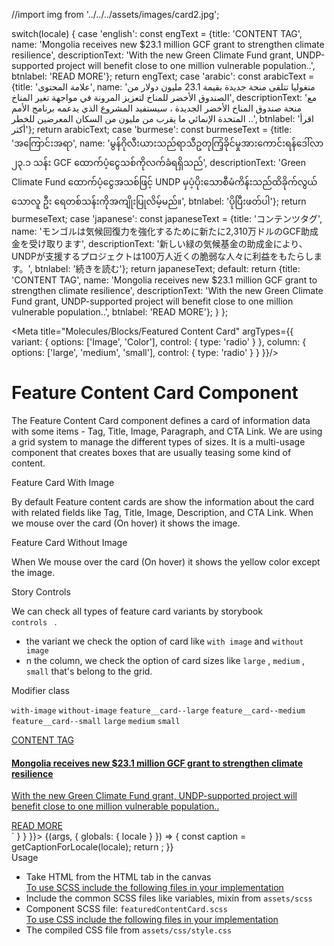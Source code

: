 //import img from '../../../assets/images/card2.jpg';

  switch(locale) {
    case 'english': const engText = {title: 'CONTENT TAG', name: 'Mongolia receives new $23.1 million GCF grant to strengthen climate resilience', descriptionText: 'With the new Green Climate Fund grant, UNDP-supported project will benefit close to one million vulnerable population..',  btnlabel: 'READ MORE'}; return engText;
    case 'arabic': const arabicText = {title: 'علامة المحتوى', name: 'منغوليا تتلقى منحة جديدة بقيمة 23.1 مليون دولار من الصندوق الأخضر للمناخ لتعزيز المرونة في مواجهة تغير المناخ', descriptionText: 'مع منحة صندوق المناخ الأخضر الجديدة ، سيستفيد المشروع الذي يدعمه برنامج الأمم المتحدة الإنمائي ما يقرب من مليون من السكان المعرضين للخطر ..',  btnlabel: 'اقرأ أكثر'}; return arabicText;
    case 'burmese': const burmeseText = {title: 'အကြောင်းအရာ', name: 'မွန်ဂိုလီးယားသည်ရာသီဥတုကြံ့ခိုင်မှုအားကောင်းရန်ဒေါ်လာ ၂၃.၁ သန်း GCF ထောက်ပံ့ငွေသစ်ကိုလက်ခံရရှိသည်', descriptionText: 'Green Climate Fund ထောက်ပံ့ငွေအသစ်ဖြင့် UNDP မှပံ့ပိုးသောစီမံကိန်းသည်ထိခိုက်လွယ်သောလူ ဦး ရေတစ်သန်းကိုအကျိုးပြုလိမ့်မည်။',  btnlabel: 'ပိုပြီးဖတ်ပါ'}; return burmeseText;
    case 'japanese': const japaneseText = {title: 'コンテンツタグ', name: 'モンゴルは気候回復力を強化するために新たに2,310万ドルのGCF助成金を受け取ります', descriptionText: '新しい緑の気候基金の助成金により、UNDPが支援するプロジェクトは100万人近くの脆弱な人々に利益をもたらします。',  btnlabel: '続きを読む'}; return japaneseText;
    default:
      return {title: 'CONTENT TAG', name: 'Mongolia receives new $23.1 million GCF grant to strengthen climate resilience', descriptionText: 'With the new Green Climate Fund grant, UNDP-supported project will benefit close to one million vulnerable population..',  btnlabel: 'READ MORE'};
  }
};

<Meta title="Molecules/Blocks/Featured Content Card" argTypes={{
      variant: {
        options: ['Image', 'Color'],
        control: { type: 'radio' }
      },
      column: {
        options: ['large', 'medium', 'small'],
        control: { type: 'radio' }
      }
    }}/>

<style>{`
 .subheading {
    font-weight: 700;
    font-size: 20px;
    color: #031c2d;
    line-height: 24px;
    margin-bottom: 12px;
    margin-top: 15px;
  }
  .subheading2 {
    font-weight: 700;
    font-size: 16px;
    color: #031c2d;
    line-height: 24px;
    margin-bottom: 12px;
    margin-top: 10px;
  }
  .css-1h4ytzj code {
    padding-right: 10px;
    width: 100%;
    font-size: 14px;
    line-height: 16px;
      background: black;
  }
`}</style>

# Feature Content Card Component

The Feature Content Card component defines a card of information data with some items - Tag, Title, Image, Paragraph, and CTA Link. We are using a grid system to manage the different types of sizes. It is a multi-usage component that creates boxes that are usually teasing some kind of content.

<div className="subheading">Feature Card With Image</div>

By default Feature content cards are show the information about the card with related fields like Tag, Title, Image, Description, and CTA Link. When we mouse over the card (On hover) it shows the image.

<div className="subheading">Feature Card Without Image</div>

When We mouse over the card (On hover) it shows the yellow color except the image.

<div className="subheading">Story Controls</div>

We can check all types of feature card variants by storybook <code> controls </code> .

<ul>
<li>the variant we check the option of card like <code>with image</code> and <code>without image</code></li>
<li>n the column, we check the option of card sizes like <code>large</code> , <code>medium</code> , <code>small</code> that's belong to the grid.</li>
</ul>

<div className="subheading2">Modifier class</div>

<code>with-image</code> <code>without-image</code> <code>feature__card--large</code> <code>feature__card--medium</code> 
<code>feature__card--small</code> <code>large</code> <code>medium</code> <code>small</code>


<Canvas>
  <Story name="Featured Content Card" parameters={{ docs: { source: { code: `<div class="grid-x grid-margin-x">
  <div class="cell large-8 feature__card--large">
    <a href="#" class="feature__card feature__card--with-image">
      <div class="feature__card_slide">
        <div
          class="feature__card_image"
          style='background-image: url("static/media/stories/assets/images/card2.jpg");'
        ></div>
      </div>
      <article class="feature__card_content">
        <div class="feature__card_tag">CONTENT TAG</div>
        <div class="feature__card_description">
          <h4>
            Mongolia receives new $23.1 million GCF grant to strengthen climate
            resilience
          </h4>
          <p>
            With the new Green Climate Fund grant, UNDP-supported project will
            benefit close to one million vulnerable population..
          </p>
        </div>
        <div class="feature__cta">
          <a class="cta__link cta--arrow" href="javascript:void(0)">
            READ MORE
          </a>
        </div>
      </article>
    </a>
  </div>
</div>` } } }}>
    {(args, { globals: { locale } }) => {
      const caption = getCaptionForLocale(locale);
      return <FeaturedContentCard contenttile={caption.title} contentname={caption.name}  descriptionText={caption.descriptionText}  button={caption.btnlabel}  alt={'feature card'} {...args} ></FeaturedContentCard>;
    }}
  </Story>
</Canvas>

<div className="subheading">Usage</div>
<ul>
<li>Take HTML from the HTML tab in the canvas</li>
<u>To use SCSS include the following files in your implementation</u>
<li>Include the common SCSS files like variables, mixin from <code>assets/scss</code></li>
<li>Component SCSS file: <code>featuredContentCard.scss</code></li>
<u>To use CSS include the following files in your implementation</u>
<li>The compiled CSS file from <code>assets/css/style.css</code></li>
</ul>
